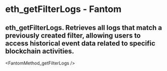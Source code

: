 # eth_getFilterLogs - Fantom

## eth_getFilterLogs. Retrieves all logs that match a previously created filter, allowing users to access historical event data related to specific blockchain activities.


<FantomMethod_getFilterLogs />
